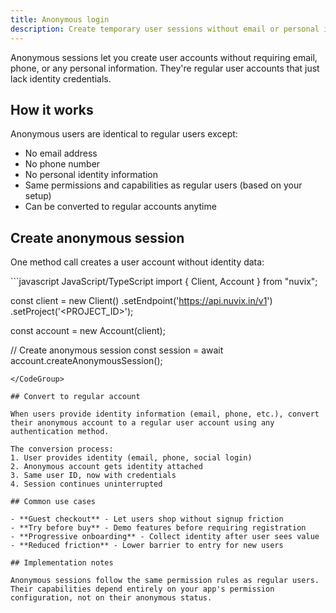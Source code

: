 ```yaml
---
title: Anonymous login
description: Create temporary user sessions without email or personal information - perfect for guest access that converts to real accounts.
---
```


Anonymous sessions let you create user accounts without requiring email, phone, or any personal information. They're regular user accounts that just lack identity credentials.

## How it works

Anonymous users are identical to regular users except:
- No email address
- No phone number  
- No personal identity information
- Same permissions and capabilities as regular users (based on your setup)
- Can be converted to regular accounts anytime

## Create anonymous session

One method call creates a user account without identity data:

<CodeGroup>
```javascript JavaScript/TypeScript
import { Client, Account } from "nuvix";

const client = new Client()
    .setEndpoint('https://api.nuvix.in/v1')
    .setProject('<PROJECT_ID>');

const account = new Account(client);

// Create anonymous session
const session = await account.createAnonymousSession();
```
</CodeGroup>

## Convert to regular account

When users provide identity information (email, phone, etc.), convert their anonymous account to a regular user account using any authentication method.

The conversion process:
1. User provides identity (email, phone, social login)
2. Anonymous account gets identity attached
3. Same user ID, now with credentials
4. Session continues uninterrupted

## Common use cases

- **Guest checkout** - Let users shop without signup friction
- **Try before buy** - Demo features before requiring registration  
- **Progressive onboarding** - Collect identity after user sees value
- **Reduced friction** - Lower barrier to entry for new users

## Implementation notes

Anonymous sessions follow the same permission rules as regular users. Their capabilities depend entirely on your app's permission configuration, not on their anonymous status.